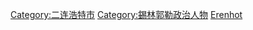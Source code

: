 [[Category:二连浩特市|Category:二连浩特市]]
[[Category:錫林郭勒政治人物|Category:錫林郭勒政治人物]]
[[Category:内蒙古自治区县级市市委书记|Erenhot]]
